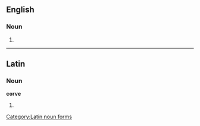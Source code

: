 {{also|corvé|corvè}}

==English==

===Noun===
{{en-noun}}

# {{alternative form of|corf|lang=en}}

{{Webster 1913}}

----

==Latin==

===Noun===
'''corve''' {{g|m}}

# {{inflection of|corvus||voc|s|lang=la}}

[[Category:Latin noun forms]]